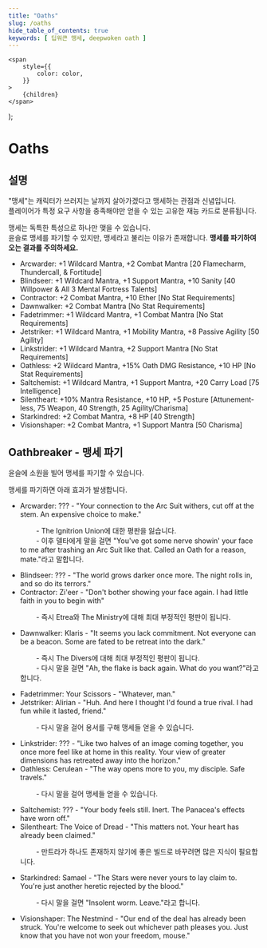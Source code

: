 ```yaml
---
title: "Oaths"
slug: /oaths
hide_table_of_contents: true
keywords: [ 딥워큰 맹세, deepwoken oath ]
---
```



    <span
        style={{
            color: color,
        }}
    >
        {children}
    </span>
);

# Oaths

## 설명

"맹세"는 캐릭터가 쓰러지는 날까지 살아가겠다고 맹세하는 관점과 신념입니다. <br/>
플레이어가 특정 요구 사항을 충족해야만 얻을 수 있는 고유한 재능 카드로 분류됩니다.

맹세는 독특한 특성으로 하나만 맺을 수 있습니다. <br/>
윤슬로 맹세를 파기할 수 있지만, 맹세라고 불리는 이유가 존재합니다. <ColorText color="#CD0C22"><b>맹세를 파기하여 오는 결과를 주의하세요.</b></ColorText>

-   <Link to="/oaths/Arcwarder">Arcwarder</Link>: +1 Wildcard Mantra, +2 Combat Mantra [20 Flamecharm, Thundercall, & Fortitude]
-   <Link to="/oaths/Blindseer">Blindseer</Link>: +1 Wildcard Mantra, +1 Support Mantra, +10 Sanity [40 Willpower & All 3 Mental Fortress Talents]
-   <Link to="/oaths/Contractor">Contractor</Link>: +2 Combat Mantra, +10 Ether [No Stat Requirements]
-   <Link to="/oaths/Dawnwalker">Dawnwalker</Link>: +2 Combat Mantra [No Stat Requirements]
-   <Link to="/oaths/Fadetrimmer">Fadetrimmer</Link>: +1 Wildcard Mantra, +1 Combat Mantra [No Stat Requirements]
-   <Link to="/oaths/Jetstriker">Jetstriker</Link>: +1 Wildcard Mantra, +1 Mobility Mantra, +8 Passive Agility [50 Agility]
-   <Link to="/oaths/Linkstrider">Linkstrider</Link>: +1 Wildcard Mantra, +2 Support Mantra [No Stat Requirements]
-   <Link to="/oaths/Oathless">Oathless</Link>: +2 Wildcard Mantra, +15% Oath DMG Resistance, +10 HP [No Stat Requirements]
-   <Link to="/oaths/Saltchemist">Saltchemist</Link>: +1 Wildcard Mantra, +1 Support Mantra, +20 Carry Load [75 Intelligence]
-   <Link to="/oaths/Silentheart">Silentheart</Link>: +10% Mantra Resistance, +10 HP, +5 Posture [Attunement-less, 75 Weapon, 40 Strength, 25 Agility/Charisma]
-   <Link to="/oaths/Starkindred">Starkindred</Link>: +2 Combat Mantra, +8 HP [40 Strength]
-   <Link to="/oaths/Visionshaper">Visionshaper</Link>: +2 Combat Mantra, +1 Support Mantra [50 Charisma]

## Oathbreaker - 맹세 파기

<Link to="/shrine/Shrine_of_Yun'shul">윤슬</Link>에 소원을 빌어 맹세를 파기할 수 있습니다.

맹세를 파기하면 아래 효과가 발생합니다.

-   <Link to="/oaths/Arcwarder">Arcwarder</Link>: ??? - "Your connection to the Arc Suit withers, cut off at the stem. An expensive choice to make."

    &emsp;&emsp; - <Link to="/factions/The_Ignition_Union">The Ignitrion Union</Link>에 대한 평판을 잃습니다.<br/>
    &emsp;&emsp; - 이후 델타에게 말을 걸면 "You've got some nerve showin' your face to me after trashing an Arc Suit like that. Called an Oath for a reason, mate."라고 말합니다.<br/>

-   <Link to="/oaths/Blindseer">Blindseer</Link>: ??? - "The world grows darker once more. The night rolls in, and so do its terrors."
-   <Link to="/oaths/Contractor">Contractor</Link>: <Link to="/NPCs/The_Lord_Regent">Zi'eer</Link> - "Don't bother showing your face again. I had little faith in you to begin with"

    &emsp;&emsp; - 즉시 <Link to="/factions/Etrea">Etrea</Link>와 <Link to="/factions/The_Ministry">The Ministry</Link>에 대해 최대 부정적인 평판이 됩니다.<br/>

-   <Link to="/oaths/Dawnwalker">Dawnwalker</Link>: <Link to="/NPCs/Klaris_Llfiend,_Mother_of_Lights">Klaris</Link> - "It seems you lack commitment. Not everyone can be a beacon. Some are fated to be retreat into the dark."

    &emsp;&emsp; - 즉시 <Link to="/factions/The_Divers">The Divers</Link>에 대해 최대 부정적인 평판이 됩니다.<br/>
    &emsp;&emsp; - 다시 말을 걸면 "Ah, the flake is back again. What do you want?"라고 합니다.

-   <Link to="/oaths/Fadetrimmer">Fadetrimmer</Link>: Your Scissors - "Whatever, man."
-   <Link to="/oaths/Jetstriker">Jetstriker</Link>: <Link to="/NPCs/Alirian">Alirian</Link> - "Huh. And here I thought I'd found a true rival. I had fun while it lasted, friend."

    &emsp;&emsp; - 다시 말을 걸어 용서를 구해 맹세들 얻을 수 있습니다.

-   <Link to="/oaths/Linkstrider">Linkstrider</Link>: ??? - "Like two halves of an image coming together, you once more feel like at home in this reality. Your view of greater dimensions has retreated away into the horizon."
-   <Link to="/oaths/Oathless">Oathless</Link>: Cerulean - "The way opens more to you, my disciple. Safe travels."

    &emsp;&emsp; - 다시 말을 걸어 맹세들 얻을 수 있습니다.

-   <Link to="/oaths/Saltchemist">Saltchemist</Link>: ??? - "Your body feels still. Inert. The Panacea's effects have worn off."
-   <Link to="/oaths/Silentheart">Silentheart</Link>: The Voice of Dread - "This matters not. Your heart has already been claimed."

    &emsp;&emsp; - 만트라가 하나도 존재하지 않기에 좋은 빌드로 바꾸려면 많은 지식이 필요합니다.<br/>

-   <Link to="/oaths/Starkindred">Starkindred</Link>: <Link to="/NPCs/Samael">Samael</Link> - "The Stars were never yours to lay claim to. You're just another heretic rejected by the blood."

    &emsp;&emsp; - 다시 말을 걸면 "Insolent worm. Leave."라고 합니다.

-   <Link to="/oaths/Visionshaper">Visionshaper</Link>: <Link to="/NPCs/The_Nestmind">The Nestmind</Link> - "Our end of the deal has already been struck. You're welcome to seek out whichever path pleases you. Just know that you have not won your freedom, mouse."